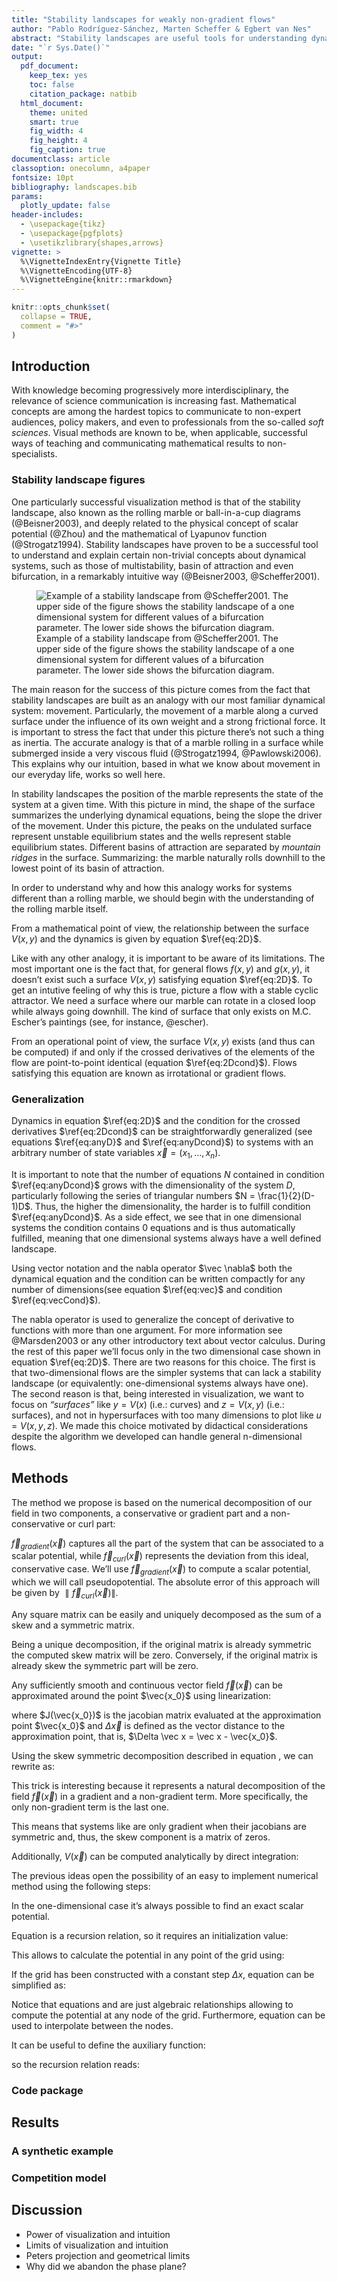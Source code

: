 ```yaml
---
title: "Stability landscapes for weakly non-gradient flows"
author: "Pablo Rodríguez-Sánchez, Marten Scheffer & Egbert van Nes"
abstract: "Stability landscapes are useful tools for understanding dynamical systems. Stability landscapes are usually identified with the physical concept of scalar potential. Unfortunately, the conditions for those potentials to be well defined (and thus, meaningful) are quite restrictive for higher dimensional systems. Here we present a numerical method for decomposing dynamical systems of any size in two terms, one that has an associated potential (the gradient term), and another one that lacks it (the curl term). If the magnitude of the curl part is locally small compared to the gradient part, we can still make approximate use of the concept of stability landscapes. The curl to gradient ratio can be used as a local measure of the error introduced by our approximation."
date: "`r Sys.Date()`"
output:
  pdf_document:
    keep_tex: yes
    toc: false
    citation_package: natbib
  html_document:
    theme: united
    smart: true
    fig_width: 4
    fig_height: 4
    fig_caption: true
documentclass: article
classoption: onecolumn, a4paper
fontsize: 10pt
bibliography: landscapes.bib
params:
  plotly_update: false
header-includes:
  - \usepackage{tikz}
  - \usepackage{pgfplots}
  - \usetikzlibrary{shapes,arrows}
vignette: >
  %\VignetteIndexEntry{Vignette Title}
  %\VignetteEncoding{UTF-8}
  %\VignetteEngine{knitr::rmarkdown}
---
```


```r
knitr::opts_chunk$set(
  collapse = TRUE,
  comment = "#>"
)
```

## Introduction
With knowledge becoming progressively more interdisciplinary, the relevance of science communication is increasing fast. Mathematical concepts are among the hardest topics to communicate to non-expert audiences, policy makers, and even to professionals from the so-called _soft sciences_. Visual methods are known to be, when applicable, successful ways of teaching and communicating mathematical results to non-specialists.

### Stability landscape figures
[comment1]: <> (Proved to be succesful)
One particularly successful visualization method is that of the stability landscape, also known as the rolling marble or ball-in-a-cup diagrams (@Beisner2003), and deeply related to the physical concept of scalar potential (@Zhou) and the mathematical of Lyapunov function (@Strogatz1994). Stability landscapes have proven to be a successful tool to understand and explain certain non-trivial concepts about dynamical systems, such as those of multistability, basin of attraction and even bifurcation, in a remarkably intuitive way (@Beisner2003, @Scheffer2001).

![Example of a stability landscape from @Scheffer2001. The upper side of the figure shows the stability landscape of a one dimensional system for different values of a bifurcation parameter. The lower side shows the bifurcation diagram.](img/sl.jpg)

[comment2]: <> (Why does it work?)
The main reason for the success of this picture comes from the fact that stability landscapes are built as an analogy with our most familiar dynamical system: movement. Particularly, the movement of a marble along a curved surface under the influence of its own weight and a strong frictional force. It is important to stress the fact that under this picture there's not such a thing as inertia. The accurate analogy is that of a marble rolling in a surface while submerged inside a very viscous fluid (@Strogatz1994, @Pawlowski2006). This explains why our intuition, based in what we know about movement in our everyday life, works so well here. 

In stability landscapes the position of the marble represents the state of the system at a given time. With this picture in mind, the shape of the surface summarizes the underlying dynamical equations, being the slope the driver of the movement. Under this picture, the peaks on the undulated surface represent unstable equilibrium states and the wells represent stable equilibrium states. Different basins of attraction are separated by _mountain ridges_ in the surface. Summarizing: the marble naturally rolls downhill to the lowest point of its basin of attraction.

In order to understand why and how this analogy works for systems different than a rolling marble, we should begin with the understanding of the rolling marble itself.

From a mathematical point of view, the relationship between the surface $V(x,y)$ and the dynamics is given by equation $\ref{eq:2D}$.

\begin{equation}
\label{eq:2D}
  \begin{cases}
    \frac{dx}{dt} = f(x,y) = - \frac{\partial V}{\partial x} \\
    \frac{dy}{dt} = g(x,y) = - \frac{\partial V}{\partial y}
  \end{cases}
\end{equation}

[comment3]: <> (Limitations)
Like with any other analogy, it is important to be aware of its limitations. The most important one is the fact that, for general flows $f(x,y)$ and $g(x,y)$, it doesn't exist such a surface $V(x,y)$ satisfying equation $\ref{eq:2D}$. To get an intutive feeling of why this is true, picture a flow with a stable cyclic attractor. We need a surface where our marble can rotate in a closed loop while always going downhill. The kind of surface that only exists on M.C. Escher's paintings (see, for instance, @escher).

From an operational point of view, the surface $V(x,y)$ exists (and thus can be computed) if and only if the crossed derivatives of the elements of the flow are point-to-point identical (equation $\ref{eq:2Dcond}$). Flows satisfying this equation are known as irrotational or gradient flows.

\begin{equation}
\label{eq:2Dcond}
\frac{\partial f}{\partial y} = \frac{\partial g}{\partial x}
\end{equation}

### Generalization

Dynamics in equation $\ref{eq:2D}$ and the condition for the crossed derivatives $\ref{eq:2Dcond}$ can be straightforwardly generalized (see equations $\ref{eq:anyD}$ and $\ref{eq:anyDcond}$) to systems with an arbitrary number of state variables $\vec x = (x_1, ..., x_n)$.

\begin{equation}
\label{eq:anyD}
  \frac{d x_i}{dt} = f_i(\vec x) = -\frac{\partial V}{\partial x_i} : i = 1..n
\end{equation}

\begin{equation}
\label{eq:anyDcond}
  \frac{\partial f_i}{\partial g_j} = \frac{\partial f_j}{\partial g_i} : i \neq j
\end{equation}

It is important to note that the number of equations $N$ contained in condition $\ref{eq:anyDcond}$ grows with the dimensionality of the system $D$, particularly following the series of triangular numbers $N = \frac{1}{2}(D-1)D$. Thus, the higher the dimensionality, the harder is to fulfill condition $\ref{eq:anyDcond}$. As a side effect, we see that in one dimensional systems the condition contains $0$ equations and is thus automatically fulfilled, meaning that one dimensional systems always have a well defined landscape.

Using vector notation and the nabla operator $\vec \nabla$ both the dynamical equation and the condition can be written compactly for any number of dimensions(see equation $\ref{eq:vec}$ and condition $\ref{eq:vecCond}$). 

\begin{equation}
\label{eq:vec}
  \frac{d\vec x}{dt} = \vec f(\vec x) = - \vec{\nabla{V}}
\end{equation}

\begin{equation}
\label{eq:vecCond}
  \vec \nabla \times \vec f(\vec x) = \vec 0
\end{equation}


The nabla operator is used to generalize the concept of derivative to functions with more than one argument. For more information see @Marsden2003 or any other introductory text about vector calculus. During the rest of this paper we'll focus only in the two dimensional case shown in equation $\ref{eq:2D}$. There are two reasons for this choice. The first is that two-dimensional flows are the simpler systems that can lack a stability landscape (or equivalently: one-dimensional systems always have one). The second reason is that, being interested in visualization, we want to focus on _"surfaces"_ like $y = V(x)$ (i.e.: curves) and $z = V(x,y)$ (i.e.: surfaces), and not in hypersurfaces with too many dimensions to plot like $u = V(x,y,z)$. We made this choice motivated by didactical considerations despite the algorithm we developed can handle general n-dimensional flows.

## Methods
The method we propose is based on the numerical decomposition of our field in two components, a conservative or gradient part and a non-conservative or curl part:

\begin{equation}
\label{eq:FieldDecomposition}
\vec f (\vec x) = \vec f_{gradient} (\vec x) + \vec f_{curl} (\vec x)
\end{equation}

$\vec f_{gradient} (\vec x)$ captures all the part of the system that can be associated to a scalar potential, while $\vec f_{curl} (\vec x)$ represents the deviation from this ideal, conservative case. We'll use $\vec f_{gradient} (\vec x)$ to compute a scalar potential, which we will call pseudopotential. The absolute error of this approach will be given by $\parallel \vec f_{curl} (\vec x) \parallel$.

\subsection{Skew-symmetric decomposition}
\label{subsec:SkewSymmDecomposition}
Any square matrix can be easily and uniquely decomposed as the sum of a skew and a symmetric matrix.

\begin{equation}
\label{eq:SkewSymDec}
M = \frac{1}{2} \left( M + M^t \right) + \frac{1}{2} \left( M - M^t \right) \equiv M_{Symm} + M_{Skew}
\end{equation}

Being a unique decomposition, if the original matrix is already symmetric the computed skew matrix will be zero. Conversely, if the original matrix is already skew the symmetric part will be zero.

\subsection{Linear approximation}
\label{subsec:LinearApproximation}
Any sufficiently smooth and continuous vector field $\vec f(\vec x)$ can be approximated around the point $\vec{x_0}$ using linearization:

\begin{equation}
\label{eq:TaylorExp}
\vec f(\vec x) = \vec f(\vec{x_0}) + J(\vec{x_0}) \cdot \Delta \vec x + \mathcal{O} \left( \| \vec x \| ^2 \right)
\end{equation}

where $J(\vec{x_0})$ is the jacobian matrix evaluated at the approximation point $\vec{x_0}$ and $\Delta \vec x$ is defined as the vector distance to the approximation point, that is, $\Delta \vec x = \vec x - \vec{x_0}$.

Using the skew symmetric decomposition described in equation \ref{eq:SkewSymDec}, we can rewrite \ref{eq:TaylorExp} as:

\begin{equation}
\label{eq:TaylorExpDecomposed}
\vec f(\vec x) = \vec f(\vec{x_0}) + J_{Symm}(\vec{x_0}) \cdot \Delta \vec x + J_{Skew}(\vec{x_0}) \cdot \Delta \vec x+ \mathcal{O} \left( \| \vec x \| ^2 \right)
\end{equation}

This trick is interesting because it represents a natural decomposition of the field $\vec f(\vec x)$ in a gradient and a non-gradient term. More specifically, the only non-gradient term is the last one\footnote{This is deeply related with the Helmholtz decomposition: it is proven that, for a huge range of easy to fulfil conditions, any field can be decomposed as $\vec f (\vec x) = - \vec \nabla V (\vec x) + \vec \nabla \times \vec A (\vec x )$, where $V$ and $\vec A$ are known as scalar and vector potentials. Both of them have a straightforward natural interpretation, and are widely used, for instance, in electromagnetism and fluid dynamics}.

\begin{equation}
\label{eq:TaylorExpDecomposedAndGradient}
\vec f(\vec x) = - \vec \nabla V(\vec{x}) + J_{Skew}(\vec{x_0}) \cdot \Delta \vec x + \mathcal{O} \left( \| \vec x \| ^2 \right)
\end{equation}

This means that systems like \ref{eq:TaylorExp} are only gradient when their jacobians are symmetric and, thus, the skew component is a matrix of zeros.

Additionally, $V(\vec x)$ can be computed analytically by direct integration:

\begin{equation}
\label{eq:Potential}
V(\vec{x}) = V(\vec{x_0}) - \vec f(\vec x_0) \cdot \Delta \vec x - \frac{1}{2} \Delta \vec x^t \cdot J_{Symm} (\vec{x_0}) \cdot \Delta \vec x + \mathcal{O} \left( \| \vec x \| ^3 \right)
\end{equation}

\subsection{Numerical algorithm}
\label{subsec:NumericalAlgorithm}
The previous ideas open the possibility of an easy to implement numerical method using the following steps:

\begin{enumerate}
\item Create a grid in the phase plane $\left\lbrace \vec x_i \right\rbrace$
\item Calculate the jacobian $J(\vec{x_i})$ in each grid point
\item Decompose each jacobian in its skew $J_{Skew}(\vec{x_i})$ and symmetric $J_{Symm}(\vec{x_i})$ components
\item Assign potential 0 to the first point in the grid
\item Use each $J_{Symm}$ to compute the (pseudo)potential point by point, using equation $\ref{eq:Potential}$
\item Use the values of $J_{Skew}(\vec{x_i})$ as a measure of the quality of the approximation point by point (the higher the values in the skew matrix relative to the symmetric ones, the worse)
\end{enumerate}

\subsubsection{One dimensional case}
\label{subsubsec:1Dcase}
In the one-dimensional case it's always possible to find an exact scalar potential.

\begin{equation}
\label{eq:Field1D}
f(x) = f(x_i) + J(x_i) \cdot (x - x_i) : x \in [x_i, x_{i+1})
\end{equation}

\begin{equation}
\label{eq:Potential1D}
V(x) = V(x_i) - f(x_i) \cdot (x - x_i) - \frac{1}{2} J(x_i) \cdot (x - x_i)^2 : x \in [x_i, x_{i+1})
\end{equation}

Equation \ref{eq:Potential1D} is a recursion relation, so it requires an initialization value:

\begin{equation}
\label{eq:Potential1DInit}
V(x_0) = V_0
\end{equation}

This allows to calculate the potential in any point of the grid using:

\begin{equation}
\label{eq:Potential1DGrid}
V(x_i) = V(x_0) - \sum_{n = 0}^{i-1} \left( f(x_n) \cdot (x_{n+1} - x_n) + \frac{1}{2} J(x_n) \cdot (x_{n+1} - x_n)^2 \right)
\end{equation}

If the grid has been constructed with a constant step $\Delta x$, equation \ref{eq:Potential1DGrid} can be simplified as:

\begin{equation}
\label{eq:Potential1DGridSimp}
V(x_i) = V(x_0) - \Delta x \sum_{n = 0}^{i-1} \left( f(x_n) + \frac{1}{2} J(x_n) \cdot \Delta x \right)
\end{equation}

Notice that equations \ref{eq:Potential1DGrid} and \ref{eq:Potential1DGridSimp} are just algebraic relationships allowing to compute the potential at any node of the grid. Furthermore, equation \ref{eq:Potential1D} can be used to interpolate between the nodes.

It can be useful to define the auxiliary function:
\begin{equation}
\label{eq:Increment1D}
\Delta V(x_i, x_{i+1}) = -\int_{x_i}^{x_{i+1}} f(s) \cdot ds = - f(x_i) \cdot (x_{i+1} - x_i) - \frac{1}{2} J(x_i) \cdot (x_{i+1} - x_i)^2
\end{equation}

so the recursion relation reads:
\begin{equation}
\label{eq:Potential1DGridWithIncrement}
V(x_i) = V(x_0) + \sum_{n = 0}^{i-1} \Delta V(x_n, x_{n+1})
\end{equation}

### Code package

## Results

### A synthetic example

### Competition model

## Discussion
- Power of visualization and intuition
- Limits of visualization and intuition
- Peters projection and geometrical limits
- Why did we abandon the phase plane?

